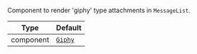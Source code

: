 Component to render 'giphy' type attachments in `MessageList`.

| Type | Default |
| - | - |
| component | [`Giphy`](../../../../ui-components/giphy.mdx) |
